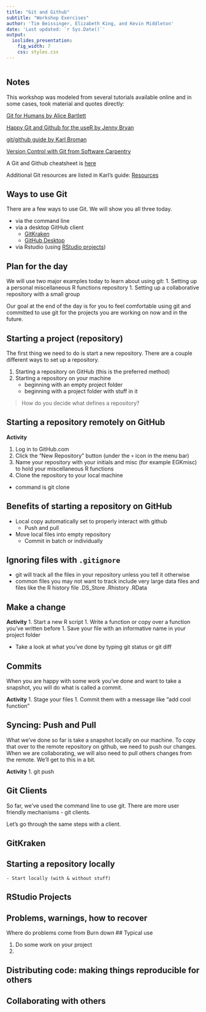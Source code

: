 ```yaml
---
title: "Git and Github"
subtitle: "Workshop Exercises"
author: 'Tim Beissinger, Elizabeth King, and Kevin Middleton'
date: 'Last updated: `r Sys.Date()`'
output:
  ioslides_presentation:
    fig_width: 7
    css: styles.css
---
```


```r
```

## Notes

This workshop was modeled from several tutorials available online and in some cases, took material and quotes directly:

[Git for Humans by Alice Bartlett](https://speakerdeck.com/alicebartlett/git-for-humans)

[Happy Git and Github for the useR by Jenny Bryan](http://happygitwithr.com/)

[git/github guide by Karl Broman](http://kbroman.org/github_tutorial/)

[Version Control with Git from Software Carpentry](http://swcarpentry.github.io/git-novice/)

A Git and Github cheatsheet is [here](https://services.github.com/on-demand/downloads/github-git-cheat-sheet.pdf)

Additional Git resources are listed in Karl's guide: [Resources](http://kbroman.org/github_tutorial/pages/resources.html)

## Ways to use Git

There are a few ways to use Git. We will show you all three today. 

- via the command line 
- via a desktop GitHub client
    - [GitKraken](https://www.gitkraken.com/)
    - [GitHub Desktop](https://desktop.github.com/)
- via Rstudio (using [RStudio projects](https://support.rstudio.com/hc/en-us/articles/200526207-Using-Projects))

## Plan for the day

We will use two major examples today to learn about using git:
1. Setting up a personal miscellaneous R functions repository
1. Setting up a collaborative repository with a small group

Our goal at the end of the day is for you to feel comfortable using git and committed to use git for the projects you are working on now and in the future.

## Starting a project (repository)

The first thing we need to do is start a new repository. There are a couple different ways to set up a repository. 

1. Starting a repository on GitHub (this is the preferred method)
1. Starting a repository on your machine
    - beginning with an empty project folder
    - beginning with a project folder with stuff in it

> How do you decide what defines a repository?
    
## Starting a repository remotely on GitHub

**Activity**

1. Log in to GitHub.com 
1. Click the "New Repository" button (under the `+` icon in the menu bar)
1. Name your repository with your initials and misc (for example EGKmisc) to hold your miscellaneous R functions
1. Clone the repository to your local machine
  - command is git clone

## Benefits of starting a repository on GitHub

- Local copy automatically set to properly interact with github
    - Push and pull
- Move local files into empty repository
    - Commit in batch or individually



## Ignoring files with `.gitignore`

  - git will track all the files in your repository unless you tell it otherwise
  - common files you may not want to track include very large data files and files like the R history file
  .DS_Store
.Rhistory
.RData

## Make a change

**Activity**
1. Start a new R script
1. Write a function or copy over a function you've written before
1. Save your file with an informative name in your project folder

- Take a look at what you've done by typing git status or git diff

## Commits

When you are happy with some work you've done and want to take a snapshot, you will do what is called a commit.

**Activity**
1. Stage your files
1. Commit them with a message like "add cool function"


## Syncing: Push and Pull

What we've done so far is take a snapshot locally on our machine. To copy that over to the remote repository on github, we need to push our changes. When we are collaborating, we will also need to pull others changes from the remote. We'll get to this in a bit.

**Activity**
1. git push

## Git Clients

So far, we've used the command line to use git. There are more user friendly mechanisms - git clients.

Let's go through the same steps with a client.

## GitKraken



## Starting a repository locally


    - Start locally (with & without stuff)
## RStudio Projects

## Problems, warnings, how to recover

Where do problems come from
Burn down
## Typical use

  1. Do some work on your project
  1. 

## Distributing code: making things reproducible for others

## Collaborating with others

